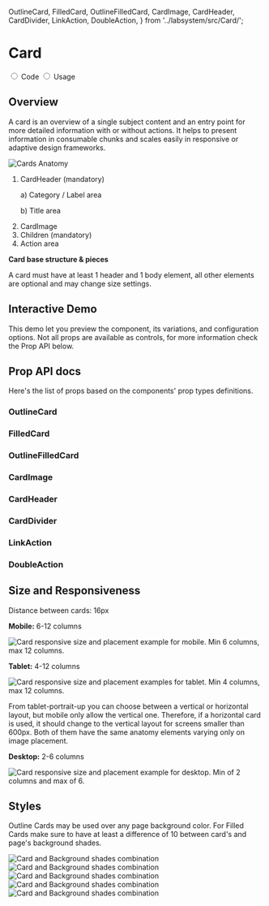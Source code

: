 
  OutlineCard,
  FilledCard,
  OutlineFilledCard,
  CardImage,
  CardHeader,
  CardDivider,
  LinkAction,
  DoubleAction,
} from '../labsystem/src/Card/';

<Meta title="Components/Card" component={OutlineCard} />

<div className="docs-title docs-title--with-tab">
  <div>
    <h1 className="docs-title__text">Card</h1>
  </div>
</div>

<div className="docs-content">
 <div className="simple-tab-wrapper"></div>

  <input className="simple-tab" type="radio" name="type-tab" id="tab1" defaultChecked/>
  <label htmlFor="tab1">Code</label>

  <input className="simple-tab" type="radio" name="type-tab" id="tab2" />
  <label htmlFor="tab2">Usage</label>

  <div className="simple-tab__content content1">
    <h2>Overview</h2>
    <p>A card is an overview of a single subject content and an entry point for more detailed information with or without actions. It helps to present information in consumable chunks and scales easily in responsive or adaptive design frameworks.</p>
    <div className="doc-anatomy-block">
      <div className="columns">
        <div className="column">
          <img src="docs/card/card-anatomy.png" alt="Cards Anatomy"/>
        </div>
        <div className="column">
          <ol>
            <li>CardHeader (mandatory)</li>
            <p>a) Category / Label area</p>
            <p>b) Title area</p>
            <li>CardImage</li>
            <li>Children (mandatory)</li>
            <li>Action area</li>
          </ol>
          <div className="doc-em-block">
            <p><strong>Card base structure & pieces</strong></p>
            <p>A card must have at least 1 header and 1 body element, all other elements are optional and may change size settings.</p>
          </div>
        </div>
      </div>
    </div>
    <h2>Interactive Demo</h2>
    <p>This demo let you preview the component, its variations, and configuration options. Not all props are available as controls, for more information check the Prop API below.</p>   
    <CardPlayground />
    <h2>Prop API docs</h2>
    <p>Here's the list of props based on the components' prop types definitions.</p>
    <h3> OutlineCard</h3>
    <Props of={OutlineCard} />
    <h3>FilledCard</h3>
    <Props of={FilledCard} />
    <h3>OutlineFilledCard</h3>
    <Props of={OutlineFilledCard} />
    <h3>CardImage</h3>
    <Props of={CardImage} />
    <h3>CardHeader</h3>
    <Props of={CardHeader} />
    <h3>CardDivider</h3>
    <Props of={CardDivider} />
    <h3>LinkAction</h3>
    <Props of={LinkAction} />
    <h3>DoubleAction</h3>
    <Props of={DoubleAction} />
  </div>
  <div className="simple-tab__content content2">
    <h2> Size and Responsiveness </h2>
    <p><span className="u-color-pink-60">Distance between cards: 16px</span></p>
    <div className="columns">
      <div className="column is-one-third">
        <p><strong>Mobile:</strong> 6-12 columns</p>
        <img src="docs/card/mobile.png" alt="Card responsive size and placement example for mobile. Min 6 columns, max 12 columns."/>
      </div>
    </div>
    <div className="columns">
      <div className="column is-full">
        <p><strong>Tablet:</strong> 4-12 columns</p>
        <img src="docs/card/tablet.png" alt="Card responsive size and placement examples for tablet. Min 4 columns, max 12 columns." />
        <div className="doc-em-block">
          <p>From tablet-portrait-up you can choose between a vertical or horizontal layout, but mobile only allow the vertical one. Therefore, if a horizontal card is used, it should change to the vertical layout for screens smaller than 600px. Both of them have the same anatomy elements varying only on image placement.</p>
        </div>
      </div>
    </div>
    <div className="columns">
      <div className="column is-full">
        <p><strong>Desktop:</strong> 2-6 columns</p>
        <img src="docs/card/desktop.png" alt="Card responsive size and placement example for desktop. Min of 2 columns and max of 6."/>
      </div>
    </div>
    <h2>Styles</h2>
    <p>Outline Cards may be used over any page background color. For Filled Cards make sure to have at least a difference of 10 between card's and page's background shades.</p>
    <img src="docs/card/combinations-01.png" alt="Card and Background shades combination"/>
    <img src="docs/card/combinations-02.png" alt="Card and Background shades combination"/>
    <img src="docs/card/combinations-03.png" alt="Card and Background shades combination"/>
    <img src="docs/card/combinations-04.png" alt="Card and Background shades combination"/>
    <img src="docs/card/combinations-05.png" alt="Card and Background shades combination"/>
  </div>
</div>
